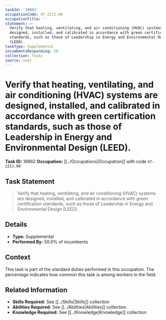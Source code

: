 ```yaml
---
taskId: '19862'
occupationCode: 47-2211.00
occupationTitle: ''
statement: >-
  Verify that heating, ventilating, and air conditioning (HVAC) systems are
  designed, installed, and calibrated in accordance with green certification
  standards, such as those of Leadership in Energy and Environmental Design
  (LEED).
taskType: Supplemental
incumbentsResponding: 50
collection: Tasks
source: onet
---
```

# Verify that heating, ventilating, and air conditioning (HVAC) systems are designed, installed, and calibrated in accordance with green certification standards, such as those of Leadership in Energy and Environmental Design (LEED).

**Task ID:** 19862
**Occupation:** [[../Occupations|Occupation]] with code `47-2211.00`

## Task Statement

> Verify that heating, ventilating, and air conditioning (HVAC) systems are designed, installed, and calibrated in accordance with green certification standards, such as those of Leadership in Energy and Environmental Design (LEED).

## Details

- **Type:** Supplemental
- **Performed By:** 50.0% of incumbents

## Context

This task is part of the standard duties performed in this occupation. The percentage indicates how common this task is among workers in the field.

## Related Information

- **Skills Required:** See [[../Skills|Skills]] collection
- **Abilities Required:** See [[../Abilities|Abilities]] collection
- **Knowledge Required:** See [[../Knowledge|Knowledge]] collection
